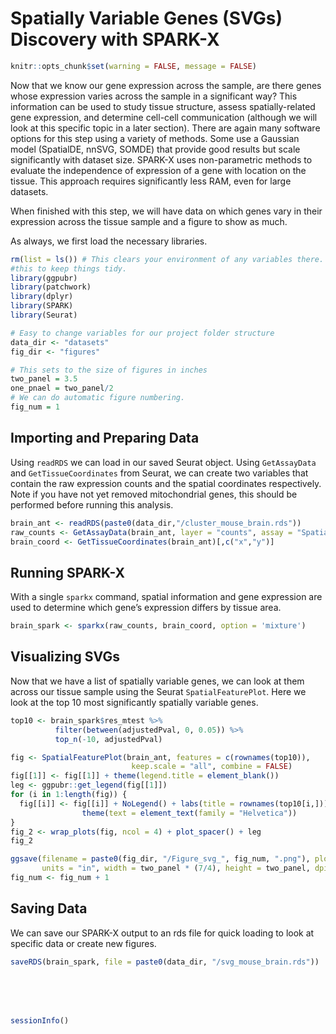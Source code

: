 # Spatially Variable Genes (SVGs) Discovery with SPARK-X

``` r
knitr::opts_chunk$set(warning = FALSE, message = FALSE)
```

Now that we know our gene expression across the sample, are there genes whose expression varies across the sample in a significant way? This information can be used to study tissue structure, assess spatially-related gene expression, and determine cell-cell communication (although we will look at this specific topic in a later section). There are again many software options for this step using a variety of methods. Some use a Gaussian model (SpatialDE, nnSVG, SOMDE) that provide good results but scale significantly with dataset size. SPARK-X uses non-parametric methods to evaluate the independence of expression of a gene with location on the tissue. This approach requires significantly less RAM, even for large datasets.

When finished with this step, we will have data on which genes vary in their expression across the tissue sample and a figure to show as much.

As always, we first load the necessary libraries.

```r
rm(list = ls()) # This clears your environment of any variables there. We do 
#this to keep things tidy.
library(ggpubr)
library(patchwork)
library(dplyr)
library(SPARK)
library(Seurat)

# Easy to change variables for our project folder structure
data_dir <- "datasets"
fig_dir <- "figures"

# This sets to the size of figures in inches
two_panel = 3.5
one_pnael = two_panel/2
# We can do automatic figure numbering.
fig_num = 1
```

## Importing and Preparing Data

Using `readRDS` we can load in our saved Seurat object. Using `GetAssayData` and `GetTissueCoordinates` from Seurat, we can create two variables that contain the raw expression counts and the spatial coordinates respectively. Note if you have not yet removed mitochondrial genes, this should be performed before running this analysis.

```r
brain_ant <- readRDS(paste0(data_dir,"/cluster_mouse_brain.rds"))
raw_counts <- GetAssayData(brain_ant, layer = "counts", assay = "Spatial")
brain_coord <- GetTissueCoordinates(brain_ant)[,c("x","y")]
```

## Running SPARK-X

With a single `sparkx` command, spatial information and gene expression are used to determine which gene’s expression differs by tissue area.

```r
brain_spark <- sparkx(raw_counts, brain_coord, option = 'mixture')
```

## Visualizing SVGs

Now that we have a list of spatially variable genes, we can look at them across our tissue sample using the Seurat `SpatialFeaturePlot`. Here we look at the top 10 most significantly spatially variable genes.

```r
top10 <- brain_spark$res_mtest %>%
          filter(between(adjustedPval, 0, 0.05)) %>%
          top_n(-10, adjustedPval)

fig <- SpatialFeaturePlot(brain_ant, features = c(rownames(top10)), 
                           keep.scale = "all", combine = FALSE)
fig[[1]] <- fig[[1]] + theme(legend.title = element_blank())
leg <- ggpubr::get_legend(fig[[1]])
for (i in 1:length(fig)) {
  fig[[i]] <- fig[[i]] + NoLegend() + labs(title = rownames(top10[i,])) +
                theme(text = element_text(family = "Helvetica"))
}
fig_2 <- wrap_plots(fig, ncol = 4) + plot_spacer() + leg
fig_2

ggsave(filename = paste0(fig_dir, "/Figure_svg_", fig_num, ".png"), plot = fig_2,
       units = "in", width = two_panel * (7/4), height = two_panel, dpi = 300)
fig_num <- fig_num + 1
```

## Saving Data

We can save our SPARK-X output to an rds file for quick loading to look at specific data or create new figures.

```r
saveRDS(brain_spark, file = paste0(data_dir, "/svg_mouse_brain.rds"))
```
<br>
<br>
<br>
```r
sessionInfo()
```

